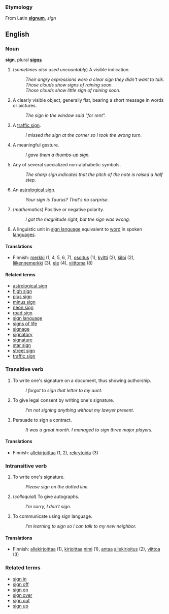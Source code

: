 ===Etymology===
From Latin '''[[signum]]''', ''sign''

==English==

===Noun===
'''sign''', plural '''[[signs]]'''

# (''sometimes also used uncountably'') A visible indication.
#: ''Their angry expressions were a clear sign they didn't want to talk.''
#: ''Those clouds show signs of raining soon.''
#: ''Those clouds show little sign of raining soon.''
# A clearly visible object, generally flat, bearing a short message in words or pictures.
#: ''The sign in the window said "for rent".''
# A [[traffic sign]].
#: ''I missed the sign at the corner so I took the wrong turn.''
# A meaningful gesture.
#: ''I gave them a thumbs-up sign.''
# Any of several specialized non-alphabetic symbols.
#: ''The sharp sign indicates that the pitch of the note is raised a half step.''
# An [[astrological sign]].
#: ''Your sign is Taurus?  That's no surprise.''
# (''mathematics'') Positive or negative polarity.
#: ''I got the magnitude right, but the sign was wrong.''
# A linguistic unit in [[sign language]] equivalent to [[word]] in spoken [[language]]s.

====Translations====
*Finnish: [[merkki]] (1, 4, 5, 6, 7), [[osoitus]] (1), [[kyltti]] (2), [[kilpi]] (2), [[liikennemerkki]] (3), [[ele#Finnish|ele]] (4), [[viittoma]] (8)

====Related terms====
* [[astrological sign]]
* [[high sign]]
* [[plus sign]]
* [[minus sign]]
* [[neon sign]]
* [[road sign]]
* [[sign language]]
* [[signs of life]]
* [[signage]]
* [[signatory]]
* [[signature]]
* [[star sign]]
* [[street sign]]
* [[traffic sign]]

===Transitive verb===
# To write one's signature on a document, thus showing authorship.
#: ''I forgot to sign that letter to my aunt.''
# To give legal consent by writing one's signature.
#: ''I'm not signing anything without my lawyer present.''
# Persuade to sign a contract.
#: ''It was a great month.  I managed to sign three major players.''

====Translations====
*Finnish: [[allekirjoittaa]] (1, 2), [[rekrytoida]] (3)

===Intransitive verb===
# To write one's signature.
#: ''Please sign on the dotted line.''
# (''colloquial'') To give autographs.
#: ''I'm sorry, I don't sign.''
# To communicate using sign language.
#: ''I'm learning to sign so I can talk to my new neighbor.''

====Translations====
*Finnish: [[allekirjoittaa]] (1), [[kirjoittaa]] [[nimi]] (1), [[antaa]] [[allekirjoitus]] (2), [[viittoa]] (3)

===Related terms===
* [[sign in]]
* [[sign off]]
* [[sign on]]
* [[sign over]]
* [[sign out]]
* [[sign up]]